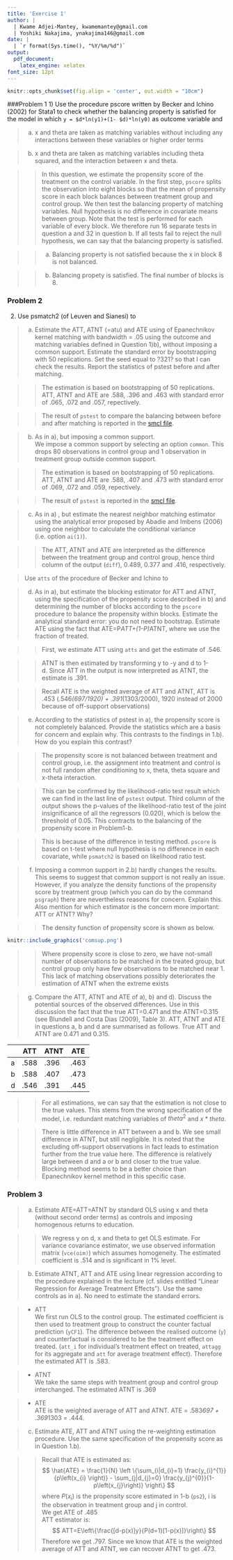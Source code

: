 ```yaml
---
title: 'Exercise 1'
author: | 
  | Kwame Adjei-Mantey, kwamemantey@gmail.com
  | Yoshiki Nakajima, ynakajima146@gmail.com
date: |
  | `r format(Sys.time(), "%Y/%m/%d")`
output:
  pdf_document:
    latex_engine: xelatex
font_size: 12pt
---
```


```r
knitr::opts_chunk$set(fig.align = 'center', out.width = "10cm")
```

###Problem 1
1) Use the procedure pscore written by Becker and Ichino (2002) for Stata1 to check whether the balancing property is satisfied for the model in which `y = $d*ln(y1)+(1- $d)*ln(y0)` as outcome variable and  

> a) x and theta are taken as matching variables without including any interactions
between these variables or higher order terms  

>b) x and theta are taken as matching variables including theta squared, and the
interaction between x and theta.  

>> In this question, we estimate the propensity score of the treatment on the control variable. In the first step, `pscore` splits the observation into eight blocks so that the mean of propensity score in each block balances between treatment group and control group. We then test the balancing property of matching variables. Null hypothesis is no difference in covariate means between group. Note that the test is performed for each variable of every block. We therefore run 16 separate tests in question a and 32 in question b. If all tests fail to reject the null hypothesis, we can say that the balancing property is satisfied.  

>> a) Balancing property is not satisfied because the x in block 8 is not balanced.  

>> b) Balancing propety is satisfied. The final number of blocks is 8.


### Problem 2   
2) Use psmatch2 (of Leuven and Sianesi) to  

> a) Estimate the ATT, ATNT (=atu) and ATE using of Epanechnikov kernel matching with
bandwidth = .05 using the outcome and matching variables defined in Question 1)b), without imposing a common support. Estimate the standard error by bootstrapping with 50 replications. Set the seed equal to ?321? so that I can check the results. Report the statistics of pstest before and after matching.  

>> The estimation is based on bootstrapping of 50 replications. ATT, ATNT and ATE are .588, .396 and .463 with standard error of .065, .072 and .057, repectively.

>> The result of `pstest` to compare the balancing between before and after matching is reported in the [smcl file](https://github.com/yoshiki146/microeconometrics/blob/master/ex1.smcl).

>  b) As in a), but imposing a common support.  
We impose a common support by selecting an option `common`. This drops 80 observations in control group and 1 observation in treatment group outside common support.  

>> The estimation is based on bootstrapping of 50 replications. ATT, ATNT and ATE are .588, .407 and .473 with standard error of .069, .072 and .059, repectively.

>> The result of `pstest` is reported in the [smcl file](https://github.com/yoshiki146/microeconometrics/blob/master/ex1.smcl).


> c) As in a) , but estimate the nearest neighbor matching estimator using the analytical
error proposed by Abadie and Imbens (2006) using one neighbor to calculate the conditional variance (i.e. option `ai(1)`).  

>> The ATT, ATNT and ATE are interpreted as the difference between the treatment group and control group, hence third column of the output (`diff`), 0.489, 0.377 and .416, respectively.


> Use `atts` of the procedure of Becker and Ichino to  

> d) As in a), but estimate the blocking estimator for ATT and ATNT, using the specification of the propensity score described in b) and determining the number of blocks according to the `pscore` procedure to balance the propensity within blocks. Estimate the analytical standard error: you do not need to bootstrap. Estimate ATE using the fact that ATE=P*ATT+(1-P)*ATNT, where we use the fraction of treated.  

>> First, we estimate ATT using `atts` and get the estimate of .546.  

>> ATNT is then estimated by transforming y to -y and d to 1-d. Since ATT in the output is now interpreted as ATNT, the estimate is .391.

>> Recall ATE is the weighted average of ATT and ATNT, ATT is .453 (.546*(697/1920) + .391*(1303/2000), 1920 instead of 2000 because of off-support observations)  


> e) According to the statistics of pstest in a), the propensity score is not completely
balanced. Provide the statistics which are a basis for concern and explain why. This
contrasts to the findings in 1.b). How do you explain this contrast?   

>> The propensity score is not balanced between treatment and control group, i.e. the assignment into treatment and control is not full random after conditioning to x, theta, theta square and x-theta interaction.  

>> This can be confirmed by the likelihood-ratio test result which we can find in the last line of `pstest` output. Third column of the output shows the p-values of the likelihood-ratio test of the joint insignificance of all the regressors (0.020), which is below the threshold of 0.05. This contracts to the balancing of the propensity score in Problem1-b.  

>> This is because of the difference in testing method. `pscore` is based on t-test where null hypothesis is no difference in each covariate, while `psmatch2` is based on likelihood ratio test.  


>  f) Imposing a common support in 2.b) hardly changes the results. This seems to suggest that common support is not really an issue. However, if you analyze the density functions of the propensity score by treatment group (which you can do by the command `psgraph`) there are nevertheless reasons for concern. Explain this. Also mention for which estimator is the concern more important: ATT or ATNT? Why?

>> The density function of propensity score is shown as below.  

```r
knitr::include_graphics('comsup.png')
```

>> Where propensity score is close to zero, we have not-small number of observations to be matched in the treated group, but control group only have few observations to be matched near 1. This lack of matching observations possibly deteriorates the estimation of ATNT when the extreme exists

> g) Compare the ATT, ATNT and ATE of a), b) and d). Discuss the potential sources of the observed differences. Use in this discussion the fact that the true ATT=0.471 and the
ATNT=0.315 (see Blundell and Costa Dias (2009), Table 3).
ATT, ATNT and ATE in questions a, b and d are summarised as follows. True ATT and ATNT are 0.471 and 0.315.  

|   | ATT  | ATNT | ATE  |
|---|------|------|------|
| a | .588 | .396 | .463 |
| b | .588 | .407 | .473 |
| d | .546 | .391 | .445 |

>> For all estimations, we can say that the estimation is not close to the true values. This stems from the wrong specification of the model, i.e. redundant matching variables of $theta^2$ and $x*theta$.

>> There is little difference in ATT between a and b. We see small difference in ATNT, but still negligible. It is noted that the excluding off-support observations in fact leads to estimation further from the true value here. The difference is relatively large between d and a or b and closer to the true value. Blocking method seems to be a better choice than Epanechnikov kernel method in this specific case.  

\pagebreak

### Problem 3  

> a) Estimate ATE=ATT=ATNT by standard OLS using x and theta (without second order terms) as controls and imposing homogenous returns to education.    

>> We regress y on d, x and theta to get OLS estimate. For variance covariance estimator, we use observed information matrix (`vce(oim)`) which assumes homogeneity.
The estimated coefficient is .514 and is significant in 1% level.  

> b) Estimate ATNT, ATT and ATE using linear regression according to the procedure explained in the lecture (cf. slides entitled “Linear Regression for Average Treatment Effects”). Use the same controls as in a). No need to estimate the standard errors.  

> * ATT  
> We first run OLS to the control group. The estimated coefficient is then used to treatment group to construct the counter factual prediction (`yCF1`). The difference between the realised outcome (`y`) and counterfactual is considered to be the treatment effect on treated. (`att_i` for individual's treatment effect on treated, `attagg` for its aggregate and `att` for average treatment effect). Therefore the estimated ATT is .583.  

> * ATNT  
We take the same steps with treatment group and control group interchanged.
The estimated ATNT is .369  

> * ATE  
ATE is the weighted average of ATT and ATNT. ATE = .583*697 + .369*1303 = .444.  

> c) Estimate ATE, ATT and ATNT using the re-weighting estimation procedure. Use the same specification of the propensity score as in Question 1.b).  

>> Recall that ATE is estimated as:  
$$ \hat{ATE} = \frac{1}{N} \left \{\sum_{i|d_{i}=1} \frac{y_{i}^{1}}{p\left(x_{i} \right)} - \sum_{j|d_{j}=0} \frac{y_{j}^{0}}{1-p\left(x_{j}\right)} \right\} $$
where $P(x_i)$ is the propensity score estimated in 1-b (`ps2`), i is the observation in treatment group and j in control.  
We get ATE of .485  
ATT estimator is:
$$ ATT=E\left\{\frac{[d-p(x)]y}{P(d=1)[1-p(x)]}\right\} $$
Therefore we get .797.
Since we know that ATE is the weighted average of ATT and ATNT, we can recover ATNT to get .473.
